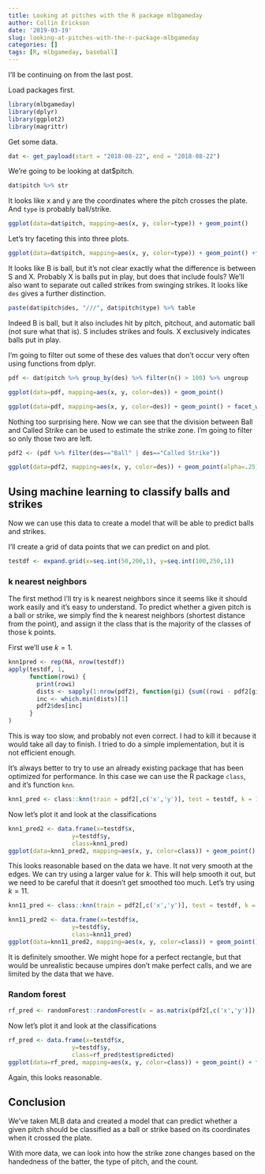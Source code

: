 ```yaml
---
title: Looking at pitches with the R package mlbgameday
author: Collin Erickson
date: '2019-03-19'
slug: looking-at-pitches-with-the-r-package-mlbgameday
categories: []
tags: [R, mlbgameday, baseball]
---
```


I'll be continuing on from the last post.

Load packages first.

```r
library(mlbgameday)
library(dplyr)
library(ggplot2)
library(magrittr)
```

Get some data.


```r
dat <- get_payload(start = "2018-08-22", end = "2018-08-22")
```

We're going to be looking at dat$pitch.

```r
dat$pitch %>% str
```

It looks like x and y are the coordinates where the pitch crosses the plate.
And `type` is probably ball/strike.

```r
ggplot(data=dat$pitch, mapping=aes(x, y, color=type)) + geom_point()
```

Let's try faceting this into three plots.

```r
ggplot(data=dat$pitch, mapping=aes(x, y, color=type)) + geom_point() +facet_grid(. ~ type)
```

It looks like B is ball, but it's not clear exactly what
the difference is between S and X.
Probably X is balls put in play, but does that include fouls?
We'll also want to separate out called strikes from swinging strikes.
It looks like `des` gives a further distinction.

```r
paste(dat$pitch$des, "///", dat$pitch$type) %>% table
```

Indeed B is ball, but it also includes hit by pitch, pitchout,
and automatic ball (not sure what that is).
S includes strikes and fouls.
X exclusively indicates balls put in play.

I'm going to filter out some of these des values that don't occur 
very often using functions from dplyr.

```r
pdf <- dat$pitch %>% group_by(des) %>% filter(n() > 100) %>% ungroup
```

```r
ggplot(data=pdf, mapping=aes(x, y, color=des)) + geom_point()
```


```r
ggplot(data=pdf, mapping=aes(x, y, color=des)) + geom_point() + facet_wrap(. ~ des)
```

Nothing too surprising here.
Now we can see that the division between Ball and Called Strike
can be used to estimate the strike zone.
I'm going to filter so only those two are left.

```r
pdf2 <- (pdf %>% filter(des=="Ball" | des=="Called Strike"))
```


```r
ggplot(data=pdf2, mapping=aes(x, y, color=des)) + geom_point(alpha=.25) + facet_wrap(. ~ des)
```


## Using machine learning to classify balls and strikes

Now we can use this data to create a model that will
be able to predict balls and strikes.

I'll create a grid of data points that we can predict on and plot.

```r
testdf <- expand.grid(x=seq.int(50,200,1), y=seq.int(100,250,1))
```


### k nearest neighbors

The first method I'll try is k nearest neighbors since it
seems like it should work easily and it's easy to understand.
To predict whether a given pitch is a ball or strike,
we simply find the k nearest neighbors (shortest distance
from the point), and assign it the class that is the majority
of the classes of those k points.

First we'll use $k=1$.

```r
knn1pred <- rep(NA, nrow(testdf))
apply(testdf, 1, 
      function(rowi) {
        print(rowi)
        dists <- sapply(1:nrow(pdf2), function(gi) {sum((rowi - pdf2[gi,c('x','y')])^2)})
        inc <- which.min(dists)[1]
        pdf2$des[inc]
      }
)
```

This is way too slow, and probably not even correct.
I had to kill it because it would take all day to finish.
I tried to do a simple implementation, but it is not efficient enough.

It's always better to try to use an already existing package
that has been optimized for performance.
In this case we can use the R package `class`, and it's function
`knn`.

```r
knn1_pred <- class::knn(train = pdf2[,c('x','y')], test = testdf, k = 1, pdf2$des)
```

Now let's plot it and look at the classifications

```r
knn1_pred2 <- data.frame(x=testdf$x,
                  y=testdf$y,
                  class=knn1_pred)
ggplot(data=knn1_pred2, mapping=aes(x, y, color=class)) + geom_point() + facet_grid(. ~ class)
```

This looks reasonable based on the data we have.
It not very smooth at the edges.
We can try using a larger value for $k$.
This will help smooth it out, but we need to be careful
that it doesn't get smoothed too much.
Let's try using $k=11$.

```r
knn11_pred <- class::knn(train = pdf2[,c('x','y')], test = testdf, k = 11, pdf2$des)
```


```r
knn11_pred2 <- data.frame(x=testdf$x,
                  y=testdf$y,
                  class=knn11_pred)
ggplot(data=knn11_pred2, mapping=aes(x, y, color=class)) + geom_point() + facet_grid(. ~ class)
```

It is definitely smoother.
We might hope for a perfect rectangle, but that would be
unrealistic because umpires don't make perfect calls,
and we are limited by the data that we have.

### Random forest

```r
rf_pred <- randomForest::randomForest(x = as.matrix(pdf2[,c('x','y')]), xtest = as.matrix(testdf), y=as.factor(pdf2$des))
```

Now let's plot it and look at the classifications

```r
rf_pred <- data.frame(x=testdf$x,
                  y=testdf$y,
                  class=rf_pred$test$predicted)
ggplot(data=rf_pred, mapping=aes(x, y, color=class)) + geom_point() + facet_grid(. ~ class)
```

Again, this looks reasonable.



## Conclusion

We've taken MLB data and created a model that can predict whether
a given pitch should be classified as a ball or strike based on
its coordinates when it crossed the plate.

With more data, we can look into how the strike zone changes
based on the handedness of the batter,
the type of pitch,
and the count.
